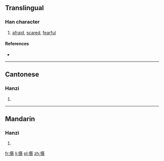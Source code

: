 {{also|懾}}
==Translingual==

===Han character===
{{Han char|rn=61|rad=心|as=10|sn=13|four=|canj=心尸十水 (PSJE)}}

# [[afraid]], [[scared]], [[fearful]]

====References====
* {{Han ref|kx=0398.261|hdz=42335.170|uh=6151|ud=24913}}

----

==Cantonese==

===Hanzi===
{{yue-hanzi|jyut=|y=jip3, sip3|tra=懾}}

# {{defn|Cantonese|sort=心10}}

----

==Mandarin==

===Hanzi===
{{cmn-hanzi|tra=懾|pin=[[shè]] ([[she4]])|wg=she<sup>4</sup>}}

# {{defn|Mandarin|sort=心10}}

[[fr:慑]]
[[li:慑]]
[[pl:慑]]
[[zh:慑]]